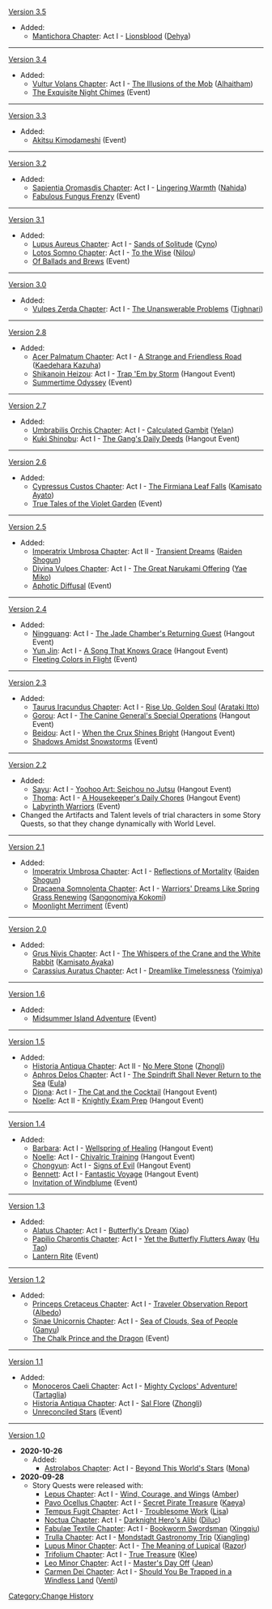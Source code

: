 [[Version 3.5]]
* Added:
** [[Mantichora Chapter]]: Act I - [[Lionsblood]] ([[Dehya]])
----
[[Version 3.4]]
* Added:
** [[Vultur Volans Chapter]]: Act I - [[The Illusions of the Mob]] ([[Alhaitham]])
** [[The Exquisite Night Chimes]] (Event)
----
[[Version 3.3]]
* Added:
** [[Akitsu Kimodameshi]] (Event)
----
[[Version 3.2]]
* Added:
** [[Sapientia Oromasdis Chapter]]: Act I - [[Lingering Warmth]] ([[Nahida]])
** [[Fabulous Fungus Frenzy]] (Event)
----
[[Version 3.1]]
* Added:
** [[Lupus Aureus Chapter]]: Act I - [[Sands of Solitude]] ([[Cyno]])
** [[Lotos Somno Chapter]]: Act I - [[To the Wise]] ([[Nilou]])
** [[Of Ballads and Brews]] (Event)
----
[[Version 3.0]]
* Added:
** [[Vulpes Zerda Chapter]]: Act I - [[The Unanswerable Problems]] ([[Tighnari]])
----
[[Version 2.8]]
* Added:
** [[Acer Palmatum Chapter]]: Act I - [[A Strange and Friendless Road]] ([[Kaedehara Kazuha]])
** [[Shikanoin Heizou]]: Act I - [[Trap 'Em by Storm]] (Hangout Event)
** [[Summertime Odyssey]] (Event)
----
[[Version 2.7]]
* Added:
** [[Umbrabilis Orchis Chapter]]: Act I - [[Calculated Gambit]] ([[Yelan]])
** [[Kuki Shinobu]]: Act I - [[The Gang's Daily Deeds]] (Hangout Event)
----
[[Version 2.6]]
* Added:
** [[Cypressus Custos Chapter]]: Act I - [[The Firmiana Leaf Falls]] ([[Kamisato Ayato]])
** [[Hues of the Violet Garden|True Tales of the Violet Garden]] (Event)
----
[[Version 2.5]]
* Added:
** [[Imperatrix Umbrosa Chapter]]: Act II - [[Transient Dreams]] ([[Raiden Shogun]])
** [[Divina Vulpes Chapter]]: Act I - [[The Great Narukami Offering]] ([[Yae Miko]])
** [[Aphotic Diffusal]] (Event)
----
[[Version 2.4]]
* Added:
** [[Ningguang]]: Act I - [[The Jade Chamber's Returning Guest]] (Hangout Event)
** [[Yun Jin]]: Act I - [[A Song That Knows Grace]] (Hangout Event)
** [[Fleeting Colors in Flight]] (Event)
----
[[Version 2.3]]
* Added:
** [[Taurus Iracundus Chapter]]: Act I - [[Rise Up, Golden Soul]] ([[Arataki Itto]])
** [[Gorou]]: Act I - [[The Canine General's Special Operations]] (Hangout Event)
** [[Beidou]]: Act I - [[When the Crux Shines Bright]] (Hangout Event)
** [[Shadows Amidst Snowstorms]] (Event)
----
[[Version 2.2]]
* Added:
** [[Sayu]]: Act I - [[Yoohoo Art: Seichou no Jutsu]] (Hangout Event)
** [[Thoma]]: Act I - [[A Housekeeper's Daily Chores]] (Hangout Event)
** [[Labyrinth Warriors]] (Event)
* Changed the Artifacts and Talent levels of trial characters in some Story Quests, so that they change dynamically with World Level.
----
[[Version 2.1]]
* Added:
** [[Imperatrix Umbrosa Chapter]]: Act I - [[Reflections of Mortality]] ([[Raiden Shogun]])
** [[Dracaena Somnolenta Chapter]]: Act I - [[Warriors' Dreams Like Spring Grass Renewing]] ([[Sangonomiya Kokomi]])
** [[Moonlight Merriment]] (Event)
----
[[Version 2.0]]
* Added:
** [[Grus Nivis Chapter]]: Act I - [[The Whispers of the Crane and the White Rabbit]] ([[Kamisato Ayaka]])
** [[Carassius Auratus Chapter]]: Act I - [[Dreamlike Timelessness]] ([[Yoimiya]])
----
[[Version 1.6]]
* Added:
** [[Midsummer Island Adventure]] (Event)
----
[[Version 1.5]]
* Added:
** [[Historia Antiqua Chapter]]: Act II - [[No Mere Stone]] ([[Zhongli]])
** [[Aphros Delos Chapter]]: Act I - [[The Spindrift Shall Never Return to the Sea]] ([[Eula]])
** [[Diona]]: Act I - [[The Cat and the Cocktail]] (Hangout Event)
** [[Noelle]]: Act II - [[Knightly Exam Prep]] (Hangout Event)
----
[[Version 1.4]]
* Added:
** [[Barbara]]: Act I - [[Wellspring of Healing]] (Hangout Event)
** [[Noelle]]: Act I - [[Chivalric Training]] (Hangout Event)
** [[Chongyun]]: Act I - [[Signs of Evil]] (Hangout Event)
** [[Bennett]]: Act I - [[Fantastic Voyage (Hangout Event)|Fantastic Voyage]] (Hangout Event)
** [[Invitation of Windblume]] (Event)
----
[[Version 1.3]]
* Added:
** [[Alatus Chapter]]: Act I - [[Butterfly's Dream]] ([[Xiao]])
** [[Papilio Charontis Chapter]]: Act I - [[Yet the Butterfly Flutters Away]] ([[Hu Tao]])
** [[Lantern Rite]] (Event)
----
[[Version 1.2]]
* Added:
** [[Princeps Cretaceus Chapter]]: Act I - [[Traveler Observation Report]] ([[Albedo]])
** [[Sinae Unicornis Chapter]]: Act I - [[Sea of Clouds, Sea of People]] ([[Ganyu]])
** [[The Chalk Prince and the Dragon]] (Event)
----
[[Version 1.1]]
* Added:
** [[Monoceros Caeli Chapter]]: Act I - [[Mighty Cyclops' Adventure!]] ([[Tartaglia]])
** [[Historia Antiqua Chapter]]: Act I - [[Sal Flore]] ([[Zhongli]])
** [[Unreconciled Stars]] (Event)
----
[[Version 1.0]]
* '''2020-10-26'''
** Added:
*** [[Astrolabos Chapter]]: Act I - [[Beyond This World's Stars]] ([[Mona]])
* '''2020-09-28'''
** Story Quests were released with:
*** [[Lepus Chapter]]: Act I - [[Wind, Courage, and Wings]] ([[Amber]])
*** [[Pavo Ocellus Chapter]]: Act I - [[Secret Pirate Treasure]] ([[Kaeya]])
*** [[Tempus Fugit Chapter]]: Act I - [[Troublesome Work]] ([[Lisa]])
*** [[Noctua Chapter]]: Act I - [[Darknight Hero's Alibi]] ([[Diluc]])
*** [[Fabulae Textile Chapter]]: Act I - [[Bookworm Swordsman]] ([[Xingqiu]])
*** [[Trulla Chapter]]: Act I - [[Mondstadt Gastronomy Trip]] ([[Xiangling]])
*** [[Lupus Minor Chapter]]: Act I - [[The Meaning of Lupical]] ([[Razor]])
*** [[Trifolium Chapter]]: Act I - [[True Treasure]] ([[Klee]])
*** [[Leo Minor Chapter]]: Act I - [[Master's Day Off]] ([[Jean]])
*** [[Carmen Dei Chapter]]: Act I - [[Should You Be Trapped in a Windless Land]] ([[Venti]])
<noinclude>[[Category:Change History]]</noinclude>